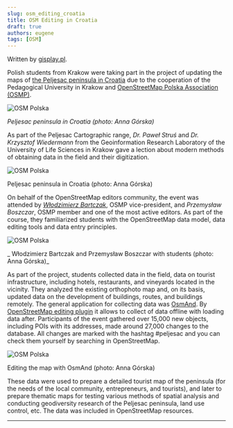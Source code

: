 ```yaml
---
slug: osm_editing_croatia
title: OSM Editing in Croatia
draft: true
authors: eugene
tags: [OSM]
---
```


Written by [gisplay.pl](https://gisplay.pl/gis/10247-studenci-z-polski-pod-okiem-stowarzyszenia-osm-polska-mapuja-polwysep-w-chorwacji.html).

Polish students from Krakow were taking part in the project of updating the maps of [the Peljesac peninsula in Croatia](https://www.openstreetmap.org/relation/3753553) due to the cooperation of the Pedagogical University in Krakow and [OpenStreetMap Polska Association (OSMP)](https://openstreetmap.org.pl/stowarzyszenie/).

![OSM Polska](./osm_polska_3.png)

_Peljesac peninsula in Croatia (photo: Anna Górska)_

<!--truncate-->

As part of the Peljesac Cartographic range, _Dr. Paweł Struś_ and _Dr. Krzysztof Wiedermann_ from the Geoinformation Research Laboratory of the University of Life Sciences in Krakow gave a lection about modern methods of obtaining data in the field and their digitization.

![OSM Polska](./osm_polska_1.png)

Peljesac peninsula in Croatia (photo: Anna Górska)

On behalf of the OpenStreetMap editors community, the event was attended by [_Włodzimierz Bartczak_](https://www.openstreetmap.org/user/Cristoffs), OSMP vice-president, and _Przemysław Boszczar_, OSMP member and one of the most active editors. As part of the course, they familiarized students with the OpenStreetMap data model, data editing tools and data entry principles.

![OSM Polska](./osm_polska_2.png)

_ Włodzimierz Bartczak and Przemysław Boszczar with students (photo: Anna Górska)_

As part of the project, students collected data in the field, data on tourist infrastructure, including hotels, restaurants, and vineyards located in the vicinity. They analyzed the existing orthophoto map and, on its basis, updated data on the development of buildings, routes, and buildings remotely. The general application for collecting data was [OsmAnd](https://osmand.net/). By [OpenStreetMap editing plugin](https://osmand.net/docs/user/plugins/osm-editing) it allows to collect of data offline with loading data after. Participants of the event gathered over 15,000 new objects, including POIs with its addresses, made around 27,000 changes to the database. All changes are marked with the hashtag #peljesac and you can check them yourself by searching in OpenStreetMap.

![OSM Polska](./osm_polska.png)

Editing the map with OsmAnd (photo: Anna Górska)

These data were used to prepare a detailed tourist map of the peninsula (for the needs of the local community, entrepreneurs, and tourists), and later to prepare thematic maps for testing various methods of spatial analysis and conducting geodiversity research of the Peljesac peninsula, land use control, etc. The data was included in OpenStreetMap resources.



______________________

<LinksSocial/>
<LinksTelegram/>

